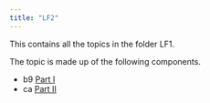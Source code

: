 ```yaml
---
title: "LF2"
---
```


This contains all the topics in the folder LF1.

The topic is made up of the following components. 

* b9 [Part I](topic_i_LF2.html)
* ca [Part II](topic_ii_LF2.html)